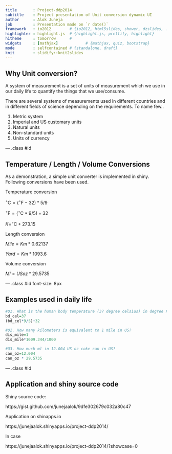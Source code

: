 ```yaml
---
title       : Project-ddp2014
subtitle    : Project presentation of Unit conversion dynamic UI
author      : Alok Juneja
job         : Presentation made on `r date()`
framework   : io2012        # {io2012, html5slides, shower, dzslides, ...}
highlighter : highlight.js  # {highlight.js, prettify, highlight}
hitheme     : tomorrow      # 
widgets     : [mathjax]            # {mathjax, quiz, bootstrap}
mode        : selfcontained # {standalone, draft}
knit        : slidify::knit2slides
---
```


## Why Unit conversion?

A system of measurement is a set of units of measurement which we use in our daily life to quantify the things that we use/consume.

There are several systems of measurements used in different countries and in different fields of science depending on the requirements. To name few..

1. Metric system
2. Imperial and US customary units
3. Natural units
4. Non-standard units
5. Units of currency

--- .class #id 

## Temperature / Length / Volume Conversions

As a demonstration, a simple unit converter is implemented in shiny. Following conversions have been used.

Temperature conversion

$^{\circ}\mathrm{C} = (^{\circ}\mathrm{F} - 32) * 5/9$

$^{\circ}\mathrm{F} = (^{\circ}\mathrm{C} * 9/5) + 32$ 

$K = ^{\circ}\mathrm{C} + 273.15$ 

Length conversion

$Mile = Km * 0.62137$

$Yard = Km * 1093.6$

Volume conversion

$Ml = US oz * 29.5735$

--- .class #id font-size: 8px

## Examples used in daily life

```r
#Q1. What is the human body temperature (37 degree celsius) in degree Fahrenheit?
bd_cel=37
(bd_cel*9/5)+32

#Q2. How many kilometers is equivalent to 1 mile in US?
dis_mile=1
dis_mile*1609.344/1000

#Q3. How much ml in 12.004 US oz coke can in US? 
can_oz=12.004
can_oz * 29.5735
```

--- .class #id 

## Application and shiny source code

Shiny source code:

https://gist.github.com/junejaalok/9dfe302679c032a80c47

Application on shinapps.io

https://junejaalok.shinyapps.io/project-ddp2014/

In case 

https://junejaalok.shinyapps.io/project-ddp2014/?showcase=0
